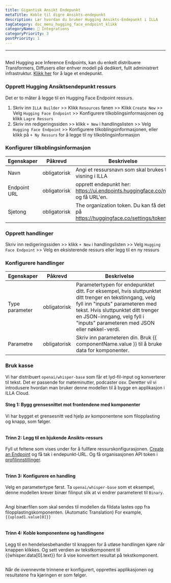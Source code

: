 ```yaml
---
title: Gigantisk Ansikt Endepunkt
metaTitle: Koble til digre Ansikts-endepunkt
description: Lær hvordan du bruker Hugging Ansikts-Endepunkt i ILLA
tagCategory: doc_menu_hugging_face_endpoint_klikk
categoryName: 🔨 Integrations
categoryPriority: 3
postPriority: 1
---
```


* * *

## <Heading hidden>Gomp Ansikt Endepunkt</Heading>

Med Hugging ace Inference Endpoints, kan du enkelt distribuere Transformers, Diffusers eller enhver modell på dedikert, fullt administrert infrastruktur. [Klikk her](https://ui.endpoints.huggingface.co/new) for å lage et endepunkt. 

### Opprett Hugging Ansiktsendepunkt ressurs

Det er to måter å legge til en Hugging Face Endpoint ressurs. 

1.  Skriv inn `ILLA Builder` >> Klikk `Resources` fanen >> Klikk `Create New` >> Velg `Hugging Face Endpoint` >> Konfigurere tilkoblingsinformasjonen og klikk `Lagre Ressurs`
2.  Skriv inn redigeringssiden >> klikk `+ New` i handlingslisten >> Velg `Hugging Face Endpoint` >> Konfigurere tilkoblingsinformasjonen, eller klikk på `+ Ny Ressurs` for å legge til ny tilkoblingsinformasjon

### Konfigurer tilkoblingsinformasjon

| Egenskaper   | Påkrevd      | Beskrivelse                                                                       |
| ------------ | ------------ | --------------------------------------------------------------------------------- |
| Navn         | obligatorisk | Angi et ressursnavn som skal brukes til visning i ILLA                            |
| Endpoint URL | obligatorisk | opprett endepunkt her: https://ui.endpoints.huggingface.co/ny og få URL'en.       |
| Sjetong      | obligatorisk | The organization token. Du kan få det på https://huggingface.co/settings/tokens.  |

### Opprett handlinger

Skriv inn redigeringssiden >> klikk `+ New` i handlingslisten >> Velg `Hugging Face Endpoint` >> Velg en eksisterende ressurs eller legg til en ny ressurs

### Konfigurere handlinger

| Egenskaper     | Påkrevd      | Beskrivelse                                                                                                                                                                                                                                                    |
| -------------- | ------------ | -------------------------------------------------------------------------------------------------------------------------------------------------------------------------------------------------------------------------------------------------------------- |
| Type parameter | obligatorisk | Parametertypen for endepunktet ditt. For eksempel, hvis sluttpunktet ditt trenger en tekstinngang, velg fyll inn "inputs" parameteren med tekst. Hvis sluttpunktet ditt trenger en JSON-inngang, velg fyll i "inputs" parameteren med JSON eller nøkkel-verdi. |
| Parametre      | obligatorisk | Skriv inn parameteren din. Bruk {{ componentName.value }} til å bruke data for komponenter.                                                                                                                                                                    |

### Bruk kasse

Vi har distribuert `openai/whisper-base` som får et lyd-fil-input og konverterer til tekst. Det er passende for møteminutter, podcaster osv. Deretter vil vi introdusere hvordan man bruker denne modellen til å bygge en applikasjon i ILLA Cloud.

#### Steg 1: Bygg grensesnittet mot frontendene med komponenter

Vi har bygget et grensesnitt ved hjelp av komponentene som filopplasting og knapp, som følger.

<img src='https://cdn.illacloud.com/official-website/img/docs/connect/hf1.png' alt="" />

#### Trinn 2: Legg til en bjukende Ansikts-ressurs

Fyll ut feltene som vises under for å fullføre ressurskonfigurasjonen. [Create an Endpoint](https://ui.endpoints.huggingface.co/new) og få tak i endepunkt-URL. Og få organisasjonen API token i [profilinnstillinger](https://huggingface.co/settings/tokens). 

<img src='https://cdn.illacloud.com/official-website/img/docs/connect/hf2.png' alt="" />

#### Trinn 3: Konfigurere en handling

Velg en parametertype først. Ta `openai/whisper-base` som et eksempel, denne modellen krever binær filinput slik at vi endrer parameteret til `Binary`.

<img src='https://cdn.illacloud.com/official-website/img/docs/connect/hf3.png' alt="" />

Angi binærfilen som skal sendes til modellen da fildata lastes opp fra filopplastingskomponenten. (Automatic Translation) For example, `{{upload1.value[0]}}`

<img src='https://cdn.illacloud.com/official-website/img/docs/connect/hf4.png' alt="" />

#### Trinn 4: Koble komponentene og handlingene

Legg til en hendelsesbehandler til knappen for å utløse handlingen kjøre når knappen klikkes. Og sett verdien av tekstkomponent til {{whisper.data[0].text}} for å vise konvertert resultat på tekstkomponent. 

<img src='https://cdn.illacloud.com/official-website/img/docs/connect/hf5.png' alt="" />

Når de ovennevnte trinnene er konfigurert, opprettes applikasjonen og resultatene fra kjøringen er som følger.

<img src='https://cdn.illacloud.com/official-website/img/docs/connect/hf6.gif' alt="" />
